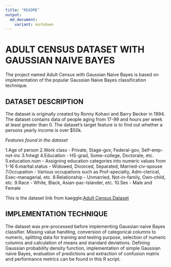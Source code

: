 ```yaml
---
title: "README"
output: 
  md_document:
    variant: markdown
---
```


# **ADULT CENSUS DATASET WITH GAUSSIAN NAIVE BAYES**

The project named Adult Census with Gaussian Naive Bayes is based on implementation of the popular Gaussian Naive Bayes classification technique.

## **DATASET DESCRIPTION**

The dataset is originally created by Ronny Kohavi and Barry Becker in 1994. The dataset contains data of people aging from 17-99 and hours per week at least greater than 0. The dataset's target feature is to find out whether a persons yearly income is over $50k.

*Features found in the dataset*

1.Age of person
2.Work class - Private, Stage-gov, Federal-gov, Self-emp-not-inc
3.fnlwgt
4.Education - HS-grad, Some-college, Doctorate, etc.
5.education.num - Assigning education categories into numeric values from 1-16
6.marital.status - Widowed, Divorced, Separated, Married-civ-spouse
7.Occupation - Various occupations such as Prof-specialty, Adm-clerical, Exec-managerial, etc.
8.Relationship - Unmarried, Not-in-family, Own-child, etc.
9.Race - White, Black, Asian-pac-Islander, etc.
10.Sex - Male and Female

This is the dataset link from kaeggle:[Adult Census Dataset](https://www.kaggle.com/datasets/uciml/adult-census-income)

## **IMPLEMENTATION TECHNIQUE**

The dataset was pre-processed before implementing Gaussian naive Bayes classifier. Missing value handling, conversion of categorical columns to numeric, splitting data for training and testing purpose, selection of numeric columns and calculation of means and standard deviations. Defining Gaussian probability density function, implementation of simple Gaussian naive Bayes, evaluation of predictions and extraction of confusion matrix and performance metrics can be found in this R script.

